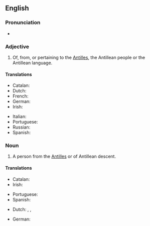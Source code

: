==English==

===Pronunciation===
* {{IPA|en|/æntəˈliːən/|/ænˈtɪli.ən/}}

===Adjective===
{{en-adj|-}}

# Of, from, or pertaining to the [[Antilles]], the Antillean people or the Antillean language.

====Translations====
{{trans-top|of, from, or pertaining to the Antilles}}
* Catalan: {{t+|ca|antillà}}
* Dutch: {{t+|nl|Antilliaans}}
* French: {{t+|fr|antillais}}
* German: {{t|de|antillisch}}
* Irish: {{t|ga|Aintillíoch}}
{{trans-mid}}
* Italian: {{t|it|antillano}}
* Portuguese: {{t|pt|antilhano}}
* Russian: {{t+|ru|анти́льский}}
* Spanish: {{t+|es|antillano}}
{{trans-bottom}}

===Noun===
{{en-noun}}

# A person from the [[Antilles]] or of Antillean descent.

====Translations====
{{trans-top|person from the Antilles}}
* Catalan: {{t+|ca|antillà|m}}
* Irish: {{t|ga|Aintillíoch|m}}
{{trans-mid}}
* Portuguese: {{t|pt|antilhano|m}}
* Spanish: {{t+|es|antillano|m}}
{{trans-bottom}}

{{checktrans-top}}
* Dutch: {{t+check|nl|Antilliaans}}, {{t+check|nl|Antilliaan}}, {{qualifier|slang}} {{t-check|nl|Anti}}
{{trans-mid}}
* German: {{t+check|de|Antillen}}
{{trans-bottom}}